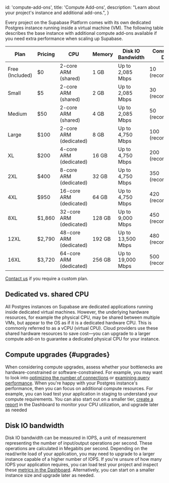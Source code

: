 
  id: 'compute-add-ons',
  title: 'Compute Add-ons',
  description: "Learn about your project's instance and additional add-ons.",
}

Every project on the Supabase Platform comes with its own dedicated Postgres instance running inside a virtual machine (VM). The following table describes the base instance with additional compute add-ons available if you need extra performance when scaling up Supabase.

| Plan            | Pricing | CPU                     | Memory | Disk IO Bandwidth | Connections: Direct | Connections: Pooler  |
| --------------- | ------- | ----------------------- | ------ | ----------------- | ------------------- | -------------------- |
| Free (Included) | $0      | 2-core ARM (shared)     | 1 GB   | Up to 2,085 Mbps  | 10 (recommended)    | 50 (recommended)     |
| Small           | $5      | 2-core ARM (shared)     | 2 GB   | Up to 2,085 Mbps  | 30 (recommended)    | 75 (recommended)     |
| Medium          | $50     | 2-core ARM (shared)     | 4 GB   | Up to 2,085 Mbps  | 50 (recommended)    | 150 (recommended)    |
| Large           | $100    | 2-core ARM (dedicated)  | 8 GB   | Up to 4,750 Mbps  | 100 (recommended)   | 300 (recommended)    |
| XL              | $200    | 4-core ARM (dedicated)  | 16 GB  | Up to 4,750 Mbps  | 200 (recommended)   | 600 (recommended)    |
| 2XL             | $400    | 8-core ARM (dedicated)  | 32 GB  | Up to 4,750 Mbps  | 350 (recommended)   | 1200 (recommended)   |
| 4XL             | $950    | 16-core ARM (dedicated) | 64 GB  | Up to 4,750 Mbps  | 420 (recommended)   | 2800 (recommended)   |
| 8XL             | $1,860  | 32-core ARM (dedicated) | 128 GB | Up to 9,000 Mbps  | 450 (recommended)   | 5600 (recommended)   |
| 12XL            | $2,790  | 48-core ARM (dedicated) | 192 GB | Up to 13,500 Mbps | 480 (recommended)   | 8600 (recommended)   |
| 16XL            | $3,720  | 64-core ARM (dedicated) | 256 GB | Up to 19,000 Mbps | 500 (recommended)   | 11,600 (recommended) |

[Contact us](https://supabase.com/contact/enterprise) if you require a custom plan.

## Dedicated vs. shared CPU

All Postgres instances on Supabase are dedicated applications running inside dedicated virtual machines. However, the underlying hardware resources, for example the physical CPU, may be shared between multiple VMs, but appear to the OS as if it is a dedicated hardware CPU. This is commonly referred to as a vCPU (virtual CPU). Cloud providers use these shared hardware resources to save cost—you can upgrade to a larger compute add-on to guarantee a dedicated physical CPU for your instance.

## Compute upgrades {#upgrades}

When considering compute upgrades, assess whether your bottlenecks are hardware-constrained or software-constrained. For example, you may want to look into [optimizing the number of connections](/docs/guides/platform/performance#optimizing-the-number-of-connections) or [examining query performance](/docs/guides/platform/performance#examining-query-performance). When you're happy with your Postgres instance's performance, then you can focus on additional compute resources. For example, you can load test your application in staging to understand your compute requirements. You can also start out on a smaller tier, [create a report](https://app.supabase.com/project/_/reports) in the Dashboard to monitor your CPU utilization, and upgrade later as needed

## Disk IO bandwidth

Disk IO bandwidth can be measured in IOPS, a unit of measurement representing the number of input/output operations per second. These operations are calculated in Megabits per second. Depending on the read/write load of your application, you may need to upgrade to a larger instance capable of a higher number of IOPS. If you're unsure of how many IOPS your application requires, you can load test your project and inspect these [metrics in the Dashboard](https://app.supabase.com/project/_/reports). Alternatively, you can start on a smaller instance size and upgrade later as needed.


